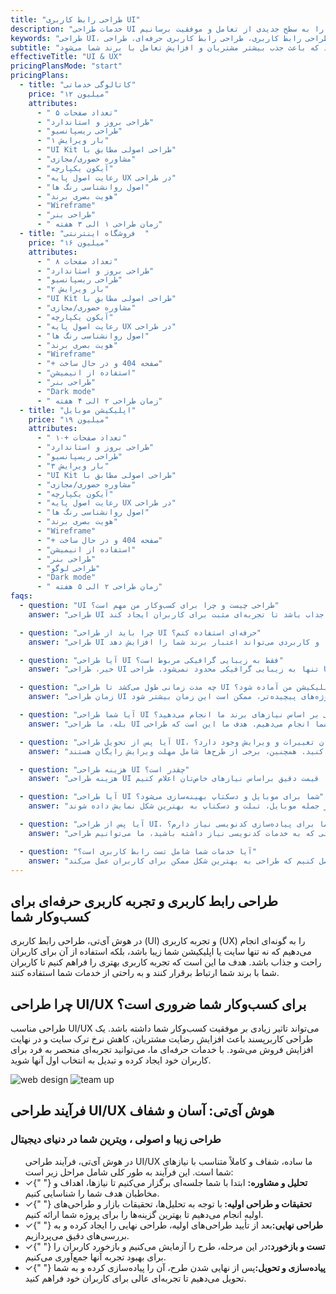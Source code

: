 ```yaml
---
title: "طراحی رابط کاربری UI"
description: "خدمات طراحی UI حرفه‌ای توسط تیم هوش آی‌تی. ما رابط کاربری زیبا، کاربردی و ریسپانسیو برای وب‌سایت‌ها و اپلیکیشن‌های شما طراحی می‌کنیم تا تجربه‌ای بی‌نظیر برای کاربران فراهم کرده و کسب‌وکار شما را به سطح جدیدی از تعامل و موفقیت برسانیم."
keywords: "طراحی UI، طراحی رابط کاربری، طراحی رابط کاربری حرفه‌ای، طراحی UI ریسپانسیو، طراحی رابط کاربری وب‌سایت، طراحی UI موبایل، طراحی UI اپلیکیشن، طراحی گرافیکی رابط کاربری، طراحی UI برای کسب‌وکارها، بهینه‌سازی رابط کاربری"
subtitle: "طراحی رابط کاربری منحصر به فرد که باعث جذب بیشتر مشتریان و افزایش تعامل با برند شما می‌شود."
effectiveTitle: "UI & UX"
pricingPlansMode: "start"
pricingPlans:
  - title: "کاتالوگی خدماتی"
    price: "۱۲ میلیون"
    attributes:
      - " تعداد صفحات ۵"
      - "طراحی بروز و استاندارد"
      - "طراحی ریسپانسیو"
      - "۱ بار ویرایش"
      - "UI Kit طراحی اصولی مطابق با"
      - "مشاوره حضوری/مجازی"
      - "آیکون یکپارچه"
      - "رعایت اصول پایه UX در طراحی"
      - "اصول روانشناسی رنگ ها"
      - "هویت بصری برند"
      - "Wireframe"
      - "طراحی بنر"
      - " زمان طراحی ۱ الی ۳ هفته"
  - title: "فروشگاه اینترنتی  "
    price: "۱۶ میلیون"
    attributes:
      - " تعداد صفحات ۸"
      - "طراحی بروز و استاندارد"
      - "طراحی ریسپانسیو"
      - "۲ بار ویرایش"
      - "UI Kit طراحی اصولی مطابق با"
      - "مشاوره حضوری/مجازی"
      - "آیکون یکپارچه"
      - "رعایت اصول پایه UX در طراحی"
      - "اصول روانشناسی رنگ ها"
      - "هویت بصری برند"
      - "Wireframe"
      - "+ صفحه 404 و در حال ساخت"
      - "استفاده از انیمیشن"
      - "طراحی بنر"
      - "Dark mode"
      - " زمان طراحی ۲ الی ۴ هفته"
  - title: "اپلیکیشن موبایل"
    price: "۱۹ میلیون"
    attributes:
      - " تعداد صفحات +۱۰"
      - "طراحی بروز و استاندارد"
      - "طراحی ریسپانسیو"
      - "۳ بار ویرایش"
      - "UI Kit طراحی اصولی مطابق با"
      - "مشاوره حضوری/مجازی"
      - "آیکون یکپارچه"
      - "رعایت اصول پایه UX در طراحی"
      - "اصول روانشناسی رنگ ها"
      - "هویت بصری برند"
      - "Wireframe"
      - "+ صفحه 404 و در حال ساخت"
      - "استفاده از انیمیشن"
      - "طراحی بنر"
      - "طراحی لوگو"
      - "Dark mode"
      - " زمان طراحی ۲ الی ۵ هفته"
faqs:
  - question: "UI طراحی چیست و چرا برای کسب‌وکار من مهم است؟"
    answer: "طراحی UI به طراحی رابط کاربری سایت یا اپلیکیشن شما اشاره دارد. این طراحی باید کاربرپسند و جذاب باشد تا تجربه‌ای مثبت برای کاربران ایجاد کند. UI مناسب باعث می‌شود مشتریان مدت بیشتری در سایت یا اپلیکیشن شما بمانند و با برند شما ارتباط بهتری برقرار کنند."

  - question: "چرا باید از طراحی UI حرفه‌ای استفاده کنم؟"
    answer: "طراحی UI حرفه‌ای تجربه کاربری بهتری را برای کاربران شما فراهم می‌کند، نرخ تبدیل را افزایش می‌دهد و مشتریان را ترغیب به استفاده مداوم از خدمات شما می‌کند. همچنین یک طراحی زیبا و کاربردی می‌تواند اعتبار برند شما را افزایش دهد."

  - question: "آیا طراحی UI فقط به زیبایی گرافیکی مربوط است؟"
    answer: "خیر، طراحی UI تنها به زیبایی گرافیکی محدود نمی‌شود. طراحی UI باید کاربردی و کاربرپسند باشد تا تجربه کاربری (UX) مناسبی را فراهم کند. زیبایی، عملکرد و دسترسی به اطلاعات باید به شکلی هماهنگ و روان صورت گیرد."

  - question: "چه مدت زمانی طول می‌کشد تا طراحی UI برای وب‌سایت یا اپلیکیشن من آماده شود؟"
    answer: "زمان طراحی UI بستگی به پیچیدگی پروژه شما دارد. به طور معمول، طراحی یک پروژه ساده بین 2 تا 4 هفته زمان می‌برد. در پروژه‌های پیچیده‌تر، ممکن است این زمان بیشتر شود."

  - question: "آیا شما طراحی UI سفارشی بر اساس نیازهای برند ما انجام می‌دهید؟"
    answer: "بله، ما طراحی UI را کاملاً مطابق با نیازها و هویت برند شما انجام می‌دهیم. هدف ما این است که طراحی UI به برند شما هویت بخشیده و تجربه‌ای منحصر به فرد برای کاربران فراهم کند."

  - question: "آیا پس از تحویل طراحی UI، امکان تغییرات و ویرایش وجود دارد؟"
    answer: "بله، پس از تحویل طراحی، شما می‌توانید تغییرات و ویرایش‌های جزئی را درخواست کنید. همچنین، برخی از طرح‌ها شامل مهلت ویرایش رایگان هستند."

  - question: "هزینه طراحی UI چقدر است؟"
    answer: "هزینه طراحی UI بسته به نیازهای پروژه و پیچیدگی آن متفاوت است. برای دریافت قیمت دقیق‌تر، می‌توانید با تیم ما مشاوره بگیرید تا به شما قیمت دقیق براساس نیازهای خاص‌تان اعلام کنیم."

  - question: "آیا طراحی UI شما برای موبایل و دسکتاپ بهینه‌سازی می‌شود؟"
    answer: "بله، تمامی طراحی‌های ما ریسپانسیو هستند و به گونه‌ای بهینه‌سازی می‌شوند که در تمامی دستگاه‌ها از جمله موبایل، تبلت و دسکتاپ به بهترین شکل نمایش داده شوند."

  - question: "آیا پس از طراحی UI، به تیم شما برای پیاده‌سازی کدنویسی نیاز دارم؟"
    answer: "در صورتی که به خدمات کدنویسی نیاز داشته باشید، ما می‌توانیم طراحی UI را به تیم توسعه‌دهندگان خود تحویل داده و کدنویسی آن را نیز انجام دهیم."

  - question: "آیا خدمات شما شامل تست رابط کاربری است؟"
    answer: "بله، ما در طول فرآیند طراحی، تست‌های مختلفی از جمله تست‌های کاربری و تست‌های بهینه‌سازی را انجام می‌دهیم تا اطمینان حاصل کنیم که طراحی به بهترین شکل ممکن برای کاربران عمل می‌کند."
---
```




<div class='grid grid-cols-1 md:grid-cols-5 gap-y-10 md:gap-x-16 md:gap-y-60 pt-12 md:pt-28 items-center'>
<div class='md:col-span-3'>
<h2 class='text-3xl py-3' data-aos='fade-left'> طراحی رابط کاربری و تجربه کاربری حرفه‌ای برای کسب‌وکار شما</h2>
<p class='text-justify opacity-85' data-aos='fade-up'>در هوش آی‌تی، طراحی رابط کاربری (UI) و تجربه کاربری (UX) را به گونه‌ای انجام می‌دهیم که نه تنها سایت یا اپلیکیشن شما زیبا باشد، بلکه استفاده از آن برای کاربران راحت و جذاب باشد. هدف ما این است که تجربه کاربری بهتری را فراهم کنیم تا کاربران شما با برند شما ارتباط برقرار کنند و به راحتی از خدمات شما استفاده کنند.</p>
<h2 class='text-3xl pt-4 pb-2' data-aos='fade-up'>چرا طراحی UI/UX برای کسب‌وکار شما ضروری است؟</h2>
<p class='leading-6 opacity-85 text-justify' data-aos='fade-up'>طراحی مناسب UI/UX می‌تواند تاثیر زیادی بر موفقیت کسب‌وکار شما داشته باشد. یک طراحی کاربرپسند باعث افزایش رضایت مشتریان، کاهش نرخ ترک سایت و در نهایت افزایش فروش می‌شود. با خدمات حرفه‌ای ما، می‌توانید تجربه‌ای منحصر به فرد برای کاربران خود ایجاد کرده و تبدیل به انتخاب اول آنها شوید.</p>
</div>
<Image src={ui1} alt='web design' class='md:col-span-2 row-start-1 md:row-auto' data-aos='zoom-in' />
<Image src={ui2} alt='team up' class="md:col-span-2" data-aos="zoom-in"  />

<div class="md:col-span-3">
  <h2 class="text-3xl py-3" data-aos="fade-left">
    فرآیند طراحی UI/UX هوش آی‌تی: آسان و شفاف
  </h2>
  <h3 class="text-sky-400 pb-5" data-aos="fade-up">
    طراحی زیبا و اصولی ، ویترین شما در دنیای دیجیتال
  </h3>
  <ul class="p-2 flex flex-col gap-2 font-light" data-aos="fade-up">
  در هوش آی‌تی، فرآیند طراحی UI/UX ما ساده، شفاف و کاملاً متناسب با نیازهای شما است. این فرآیند به طور کلی شامل مراحل زیر است:
    <li>
      <span class="text-2xl pe-1 text-sky-400">&#10003;</span>{" "}
      <strong class="font-medium">تحلیل و مشاوره:</strong> ابتدا با شما جلسه‌ای برگزار می‌کنیم تا نیازها، اهداف و مخاطبان هدف شما را شناسایی کنیم.
    </li>
    <li>
      <span class="text-2xl pe-1 text-sky-400">&#10003;</span>{" "}
      <strong class="font-medium"> تحقیقات و طراحی اولیه: </strong>با توجه به تحلیل‌ها، تحقیقات بازار و طراحی‌های اولیه انجام می‌دهیم تا بهترین گزینه‌ها را برای پروژه شما ارائه کنیم.
    </li>
    <li>
      <span class="text-2xl pe-1 text-sky-400">&#10003;</span>{" "}
      <strong class="font-medium"> طراحی نهایی:</strong>بعد از تأیید طراحی‌های اولیه، طراحی نهایی را ایجاد کرده و به بررسی‌های دقیق می‌پردازیم.
    </li>
    <li>
      <span class="text-2xl pe-1 text-sky-400">&#10003;</span>{" "}
      <strong class="font-medium"> تست و بازخورد:</strong>در این مرحله، طرح را آزمایش می‌کنیم و بازخورد کاربران را برای بهبود تجربه آنها جمع‌آوری می‌کنیم.
    </li>
    <li>
      <span class="text-2xl pe-1 text-sky-400">&#10003;</span>{" "}
      <strong class="font-medium"> پیاده‌سازی و تحویل:</strong>پس از نهایی شدن طرح، آن را پیاده‌سازی کرده و به شما تحویل می‌دهیم تا تجربه‌ای عالی برای کاربران خود فراهم کنید.
    </li>

  </ul>
</div>

</div>
